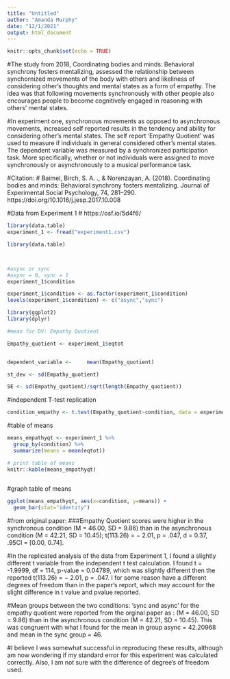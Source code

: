 ```yaml
---
title: "Untitled"
author: "Amanda Murphy"
date: "12/1/2021"
output: html_document
---
```


```r
knitr::opts_chunk$set(echo = TRUE)
```

#The study from 2018, Coordinating bodies and minds: Behavioral synchrony fosters mentalizing, assessed the relationship between synchornized movements of the body with others and likeliness of considering other's thoughts and mental states as a form of empathy. The idea was that following movements synchronously with other people also encourages people to become cognitively engaged in reasoning with others' mental states. 

#In experiment one, synchronous movements as opposed to asynchronous movements, increased self reported results in the tendency and ability for considering other's mental states. The self report 'Empathy Quotient' was used to measure if individuals in general considered other's mental states. The dependent variable was measured by a synchronized participation task. More specifically, whether or not individuals were assigned to move synchronously or asynchronously to a musical performance task.

#Citation:
#  Baimel, Birch, S. A. ., & Norenzayan, A. (2018). Coordinating    bodies and minds: Behavioral synchrony fosters mentalizing. Journal of Experimental Social Psychology, 74, 281–290. https://doi.org/10.1016/j.jesp.2017.10.008

#Data from Experiment 1
# https://osf.io/5d4f6/

```r
library(data.table)
experiment_1 <- fread("experiment1.csv")

```


```r
library(data.table)



#async or sync
#async = 0, sync = 1
experiment_1$condition
```


```r
experiment_1$condition <- as.factor(experiment_1$condition)
levels(experiment_1$condition) <- c("async","sync")
```

```r
library(ggplot2)
library(dplyr)

#mean for DV: Empathy Quotient 

Empathy_quotient <- experiment_1$eqtot


dependent_variable <-     mean(Empathy_quotient)

st_dev <- sd(Empathy_quotient)

SE <- sd(Empathy_quotient)/sqrt(length(Empathy_quotient))


```

#independent T-test replication

```r
condition_empathy <- t.test(Empathy_quotient~condition, data = experiment_1, var.equal = TRUE)
```

#table of means

```r
means_empathyqt <- experiment_1 %>%
  group_by(condition) %>%
  summarize(means = mean(eqtot))

# print table of means
knitr::kable(means_empathyqt)
            
```


#graph table of means

```r
ggplot(means_empathyqt, aes(x=condition, y=means)) +
  geom_bar(stat="identity")
```
#from original paper:
###Empathy Quotient scores were higher in the synchronous condition (M = 46.00, SD = 9.86) than in the asynchronous condition (M = 42.21, SD = 10.45); t(113.26) = − 2.01, p = .047, d = 0.37, .95CI = [0.00, 0.74].


#In the replicated analysis of the data from Experiment 1, I found a slightly different t variable from the independent t test calculation. I found t = -1.9999, df = 114, p-value = 0.04789, which was slightly different then the reported t(113.26) = − 2.01, p = .047. I for some reason have a different degrees of freedom than in the paper's report, which may account for the slight difference in t value and pvalue reported. 

#Mean groups between the two conditions: 'sync and async' for the empathy quotient were reported from the orginal paper as : (M = 46.00, SD = 9.86) than in the asynchronous condition (M = 42.21, SD = 10.45). This was congruent with what I found  for the mean in group async = 42.20968 and mean in the sync group = 46. 

#I believe I was somewhat successful in reproducing these results, although am now wondering if my standard error for this experiment was calculated correctly. Also, I am not sure with the difference of degree's of freedom used.


                   
